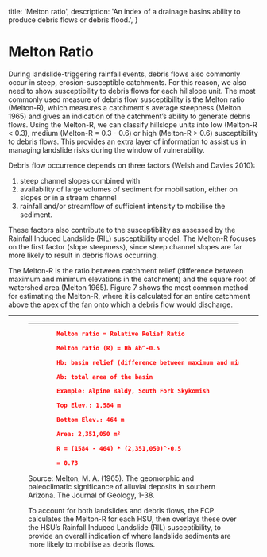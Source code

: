 

  title: 'Melton ratio',
  description:
    'An index of a drainage basins ability to produce debris flows or debris flood.',
}

# Melton Ratio

During landslide-triggering rainfall events, debris flows also commonly occur in steep, erosion-susceptible catchments. For this reason, we also need to show susceptibility to debris flows for each hillslope unit. The most commonly used measure of debris flow susceptibility is the Melton ratio (Melton-R), which measures a catchment's average steepness (Melton 1965) and gives an indication of the catchment’s ability to generate debris flows. Using the Melton-R, we can classify hillslope units into low (Melton-R < 0.3), medium (Melton-R = 0.3 - 0.6) or high (Melton-R > 0.6) susceptibility to debris flows. This provides an extra layer of information to assist us in managing landslide risks during the window of vulnerability.

Debris flow occurrence depends on three factors (Welsh and Davies 2010): 

1) steep channel slopes combined with 
2) availability of large volumes of sediment for mobilisation, either on slopes or in a stream channel 
3) rainfall and/or streamflow of sufficient intensity to mobilise the sediment. 

These factors also contribute to the susceptibility as assessed by the Rainfall Induced Landslide (RIL) susceptibility model.   The Melton-R focuses on the first factor (slope steepness), since steep channel slopes are far more likely to result in debris flows occurring.

The Melton-R is the ratio between catchment relief (difference between maximum and minimum elevations in the catchment) and the square root of watershed area (Melton 1965). Figure 7 shows the most common method for estimating the Melton-R, where it is calculated for an entire catchment above the apex of the fan onto which a debris flow would discharge.

***

<Figure src={meltonRatio} alt="Melton ratio" caption="Figure 7. Calculation of the Melton-R for a steep catchment (red area). Example illustration based on excerpt from Melton, M. A. (1965). The geomorphic and paleoclimatic significance of alluvial deposits in southern Arizona. The Journal of Geology, 1-38." />

***

```json {{ title: 'Calculation of the Melton-R' }}
        Melton ratio = Relative Relief Ratio

        Melton ratio (R) = Hb Ab^-0.5

        Hb: basin relief (difference between maximum and minimum elevations in the basin)

        Ab: total area of the basin

        Example: Alpine Baldy, South Fork Skykomish

        Top Elev.: 1,584 m

        Bottom Elev.: 464 m

        Area: 2,351,050 m²

        R = (1584 - 464) * (2,351,050)^-0.5

        = 0.73
```

<Note>
    Source: Melton, M. A. (1965). The geomorphic and paleoclimatic significance of alluvial deposits in southern Arizona. The Journal of Geology, 1-38.
</Note>

To account for both landslides and debris flows, the FCP calculates the Melton-R for each HSU, then overlays these over the HSU’s Rainfall Induced Landslide (RIL) susceptibility, to provide an overall indication of where landslide sediments are more likely to mobilise as debris flows.
